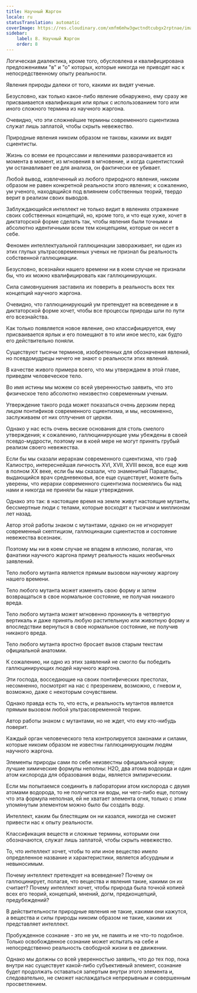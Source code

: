 ```yaml
---
title: Научный Жаргон
locale: ru
statusTranslation: automatic
coverImage: https://res.cloudinary.com/xmfm6mhw3gwctndtcubgx2rptnae/image/upload/v1741354419/small_cover_la_gran_rebelion_28716e29d2.webp
sidebar:
    label: 8. Научный Жаргон
    order: 8
---
```

Логическая диалектика, кроме того, обусловлена и квалифицирована предложениями "в" и "о" которых, которые никогда не приводят нас к непосредственному опыту реальности.

Явления природы далеки от того, какими их видят ученые.

Безусловно, как только какое-либо явление обнаружено, ему сразу же присваивается квалификация или ярлык с использованием того или иного сложного термина из научного жаргона.

Очевидно, что эти сложнейшие термины современного сциентизма служат лишь заплатой, чтобы скрыть невежество.

Природные явления никоим образом не таковы, какими их видят сциентисты.

Жизнь со всеми ее процессами и явлениями разворачивается из момента в момент, из мгновения в мгновение, и когда сциентистский ум останавливает ее для анализа, он фактически ее убивает.

Любой вывод, извлеченный из любого природного явления, никоим образом не равен конкретной реальности этого явления; к сожалению, ум ученого, находящийся под влиянием собственных теорий, твердо верит в реализм своих выводов.

Заблуждающийся интеллект не только видит в явлениях отражение своих собственных концепций, но, кроме того, и что еще хуже, хочет в диктаторской форме сделать так, чтобы явления были точными и абсолютно идентичными всем тем концепциям, которые он несет в себе.

Феномен интеллектуальной галлюцинации завораживает, ни один из этих глупых ультрасовременных ученых не признал бы реальность собственной галлюцинации.

Безусловно, всезнайки нашего времени ни в коем случае не признали бы, что их можно квалифицировать как галлюцинирующих.

Сила самовнушения заставила их поверить в реальность всех тех концепций научного жаргона.

Очевидно, что галлюцинирующий ум претендует на всеведение и в диктаторской форме хочет, чтобы все процессы природы шли по пути его всезнайства.

Как только появляется новое явление, оно классифицируется, ему присваивается ярлык и его помещают в то или иное место, как будто его действительно поняли.

Существуют тысячи терминов, изобретенных для обозначения явлений, но псевдомудрецы ничего не знают о реальности этих явлений.

В качестве живого примера всего, что мы утверждаем в этой главе, приведем человеческое тело.

Во имя истины мы можем со всей уверенностью заявить, что это физическое тело абсолютно неизвестно современным ученым.

Утверждение такого рода может показаться очень дерзким перед лицом понтификов современного сциентизма, и мы, несомненно, заслуживаем от них отлучения от церкви.

Однако у нас есть очень веские основания для столь смелого утверждения; к сожалению, галлюцинирующие умы убеждены в своей псевдо-мудрости, поэтому ни в коей мере не могут принять грубый реализм своего невежества.

Если бы мы сказали иерархам современного сциентизма, что граф Калиостро, интереснейшая личность XVI, XVII, XVIII веков, все еще жив в полном XX веке, если бы мы сказали, что знаменитый Парацельс, выдающийся врач средневековья, все еще существует, можете быть уверены, что иерархи современного сциентизма посмеялись бы над нами и никогда не приняли бы наши утверждения.

Однако это так: в настоящее время на земле живут настоящие мутанты, бессмертные люди с телами, которые восходят к тысячам и миллионам лет назад.

Автор этой работы знаком с мутантами, однако он не игнорирует современный скептицизм, галлюцинации сциентистов и состояние невежества всезнаек.

Поэтому мы ни в коем случае не впадем в иллюзию, полагая, что фанатики научного жаргона примут реальность наших необычных заявлений.

Тело любого мутанта является прямым вызовом научному жаргону нашего времени.

Тело любого мутанта может изменять свою форму и затем возвращаться в свое нормальное состояние, не получая никакого вреда.

Тело любого мутанта может мгновенно проникнуть в четвертую вертикаль и даже принять любую растительную или животную форму и впоследствии вернуться в свое нормальное состояние, не получив никакого вреда.

Тело любого мутанта яростно бросает вызов старым текстам официальной анатомии.

К сожалению, ни одно из этих заявлений не смогло бы победить галлюцинирующих людей научного жаргона.

Эти господа, восседающие на своих понтифических престолах, несомненно, посмотрят на нас с презрением, возможно, с гневом и, возможно, даже с некоторым сочувствием.

Однако правда есть то, что есть, и реальность мутантов является прямым вызовом любой ультрасовременной теории.

Автор работы знаком с мутантами, но не ждет, что ему кто-нибудь поверит.

Каждый орган человеческого тела контролируется законами и силами, которые никоим образом не известны галлюцинирующим людям научного жаргона.

Элементы природы сами по себе неизвестны официальной науке; лучшие химические формулы неполны: H2O, два атома водорода и один атом кислорода для образования воды, является эмпирическим.

Если мы попытаемся соединить в лаборатории атом кислорода с двумя атомами водорода, то не получится ни воды, ни чего-либо еще, потому что эта формула неполная, ей не хватает элемента огня, только с этим упомянутым элементом можно было бы создать воду.

Интеллект, каким бы блестящим он ни казался, никогда не сможет привести нас к опыту реальности.

Классификация веществ и сложные термины, которыми они обозначаются, служат лишь заплатой, чтобы скрыть невежество.

То, что интеллект хочет, чтобы то или иное вещество имело определенное название и характеристики, является абсурдным и невыносимым.

Почему интеллект претендует на всеведение? Почему он галлюцинирует, полагая, что вещества и явления такие, какими он их считает? Почему интеллект хочет, чтобы природа была точной копией всех его теорий, концепций, мнений, догм, предконцепций, предубеждений?

В действительности природные явления не такие, какими они кажутся, а вещества и силы природы никоим образом не такие, какими их представляет интеллект.

Пробужденное сознание - это не ум, не память и не что-то подобное. Только освобожденное сознание может испытать на себе и непосредственно реальность свободной жизни в ее движении.

Однако мы должны со всей уверенностью заявить, что до тех пор, пока внутри нас существует какой-либо субъективный элемент, сознание будет продолжать оставаться запертым внутри этого элемента и, следовательно, не сможет наслаждаться непрерывным и совершенным просветлением.

